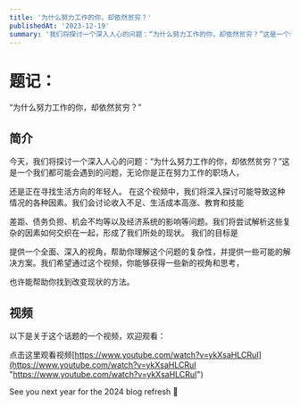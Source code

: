 ```yaml
---
title: '为什么努力工作的你，却依然贫穷？'
publishedAt: '2023-12-19'
summary: '我们将探讨一个深入人心的问题：“为什么努力工作的你，却依然贫穷？”这是一个我们都可能会遇到的问题'
---
```


# 题记：

“为什么努力工作的你，却依然贫穷？”

## 简介

今天，我们将探讨一个深入人心的问题：“为什么努力工作的你，却依然贫穷？”这是一个我们都可能会遇到的问题，无论你是正在努力工作的职场人，

还是正在寻找生活方向的年轻人。 在这个视频中，我们将深入探讨可能导致这种情况的各种因素。我们会讨论收入不足、生活成本高涨、教育和技能

差距、债务负担、机会不均等以及经济系统的影响等问题。我们将尝试解析这些复杂的因素如何交织在一起，形成了我们所处的现状。 我们的目标是

提供一个全面、深入的视角，帮助你理解这个问题的复杂性，并提供一些可能的解决方案。我们希望通过这个视频，你能够获得一些新的视角和思考，

也许能帮助你找到改变现状的方法。



## 视频

以下是关于这个话题的一个视频，欢迎观看：

点击这里观看视频[https://www.youtube.com/watch?v=ykXsaHLCRuI](https://www.youtube.com/watch?v=ykXsaHLCRuI "https://www.youtube.com/watch?v=ykXsaHLCRuI")

See you next year for the 2024 blog refresh 🫡

